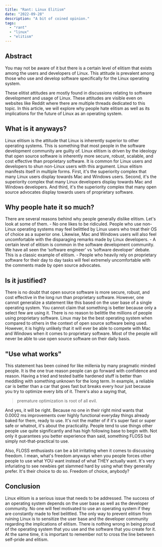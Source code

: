 ```yaml
---
title: "Rant: Linux Elitism"
date: "2022-09-28"
description: "A bit of coined opinion."
tags:
  - "rant"
  - "linux"
  - "elitism"
---
```


## Abstract

You may not be aware of it but there is a certain level of elitism that exists among the users and developers of Linux. This attitude is prevalent among those who use and develop software specifically for the Linux operating system.

These elitist attitudes are mostly found in discussions relating to software development and usage of Linux. These attitudes are visible even on websites like Reddit where there are multiple threads dedicated to this topic. In this article, we will explore why people hate elitism as well as its implications for the future of Linux as an operating system.

## What is it anyways?

Linux elitism is the attitude that Linux is inherently superior to other operating systems. This is something that most people in the software development community are guilty of. Linux elitism is driven by the ideology that open source software is inherently more secure, robust, scalable, and cost effective than proprietary software. It is common for Linux users and developers to shun non-Linux users with this argument. Linux elitism manifests itself in multiple forms. First, it's the superiority complex that many Linux users display towards Mac and Windows users. Second, it's the superiority complex that many Linux developers display towards Mac and Windows developers. And third, it's the superiority complex that many open source advocates display towards users of proprietary software.

## Why people hate it so much?

There are several reasons behind why people generally dislike elitism. Let's look at some of them. - No one likes to be ridiculed. People who use non-Linux operating systems may feel belittled by Linux users who treat their OS of choice as a superior one. Likewise, Mac and Windows users will also feel uncomfortable with the disparaging remarks made by Linux developers. - A certain level of elitism is common in the software development community. We have all seen the ‘software engineer' vs ‘software developer' debate. This is a classic example of elitism. - People who heavily rely on proprietary software for their day to day tasks will feel extremely uncomfortable with the comments made by open source advocates.

## Is it justified?

There is no doubt that open source software is more secure, robust, and cost effective in the long run than proprietary software. However, one cannot generalize a statement like this based on the user base of a single operating system. You cannot claim that something is better because only a select few are using it. There is no reason to belittle the millions of people using proprietary software. Linux may be the best operating system when compared to others in the context of open source software being used. However, it is highly unlikely that it will ever be able to compete with Mac and Windows when it comes to proprietary software. Most of the people will never be able to use open source software on their daily basis.

## "Use what works"

This statement has been coined for like millenia by many pragmatic minded people. It is the one true reason people can go forward with confidence and reason. Having a tried and tested battle hardened stuff is better than meddling with something unknown for the long term. In example, a reliable car is better than a car that goes fast but breaks every hour just because you try to optimize every bits of it. There's also a saying that,

> premature optimization is root of all evil.

And yes, it will be right. Because no one in their right mind wants that 0.0002 ms improvements over highly functional everyday things already baked for them, ready to use. It's not the matter of if it's super fast or super safe or whatnot, it's about the practicality. People tend to use things other people use quite significantly and has high following base to begin with. Not only it guarantees you better experience than said, something FLOSS but simply not-that-practical to use.

Also, FLOSS enthusiasts can be a bit irritating when it comes to discussing freedom. I mean, what's freedom anyways when you people forces other people to use what YOU want instead of what THEY actually want. It's very infuriating to see newbies get slammed hard by using what they generally prefer. It's their choice to do so. Freedom of choice, anybody?

## Conclusion

Linux elitism is a serious issue that needs to be addressed. The success of an operating system depends on the user base as well as the developer community. No one will feel motivated to use an operating system if they are constantly made to feel belittled. The only way to prevent elitism from ruining Linux is to sensitize the user base and the developer community regarding the implications of elitism. There is nothing wrong in being proud of the operating system that you use and the software that you create for it. At the same time, it is important to remember not to cross the line between self-pride and elitism.
